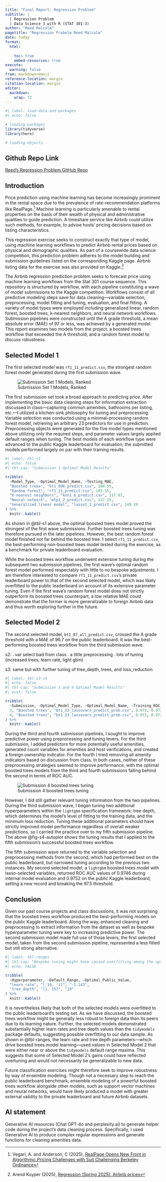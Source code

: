 ```yaml
---
title: "Final Report: Regression Problem"
subtitle: |
  | Regression Problem 
  | Data Science 3 with R (STAT 301-3)
author: "Reed Malcolm"
pagetitle: "Regression Probelm Reed Malcolm"
date: today
format:
  html:
    
    toc: true
    embed-resources: true
execute:
  warning: false
from: markdown+emoji 
reference-location: margin
citation-location: margin
editor: 
  markdown: 
    wrap: 72
---
```


```r
#| label: load-data-and-packages
#| echo: false

# loading packages
library(tidyverse)
library(here)

# loading objects

```


::: {.callout-tip icon="false"}
## Github Repo Link

[Reed's Regression Problem GitHub
Repo](https://github.com/stat301-3-2025-spring/reg-pred-prob-malcor21.git)
:::

## Introduction

Price prediction using machine learning has become increasingly prominent in the rental 
space due to the prevalence of rate-recommendation platforms like RealPage.[^1] 
Machine learning is particularly amenable to rental properties on the basis of 
their wealth of physical and administrative qualities to guide prediction. A 
timeshare service like Airbnb could utilize such methods, for example, to advise 
hosts’ pricing decisions based on listing characteristics. 

This regression exercise seeks to construct exactly that type of model, using machine learning workflows to predict Airbnb rental prices based on physical and demographic qualities. As part of a coursewide data science competition, this prediction problem adheres to the model building and submission guidelines listed on the corresponding Kaggle page. Airbnb listing data for the exercise was also provided on Kaggle.[^2] 

The Airbnb regression prediction problem seeks to forecast price using machine 
learning workflows from the Stat 301 course sequence. This repository is structured
by workflow, with each pipeline constituting a wave of model submissions to the Kaggle
competition. Workflows consist of all predictive modeling steps save for data cleaning---variable
selection, preprocessing, model fitting and tuning, evaluation, and final fitting.
A variety of model types were employed including generalized linear, random
forest, boosted trees, k-nearest neighbors, and neural network workflows. Submission
pipelines were constructed until the A grade threshold, a mean absolute error (MAE) of
97 or less, was achieved by a generated model. This report examines two models
from the project: a boosted trees workflow that exceeded the A threshold, and a random
forest model to discuss robustness.

[^1]: Vegari, A. and Anderson, C (2025), [RealPage Opens New Front in Algorithmic Pricing Challenges with Suit Challenging Berkeley Ordinance](https://www.pbwt.com/antitrust-update-blog/realpage-opens-new-front-in-algorithmic-pricing-challenges-with-suit-challenging-berkeley-ordinance)

[^2]: Arend Kuyper (2025), [Regression (Spring 2025): Airbnb prices](https://www.kaggle.com/competitions/regression-spring-2025-airbnb-prices/overview)


## Selected Model 1

The first selected model was `rf1_11_predict.csv`, the strongest random forest model generated
during the first submission wave.

![Submission Set 1 Models, Ranked](figures/s1_autoplot.jpg){#fig-s1-autoplot}

The first submission set took a broad approach to predicting price. After implementing
the basic data cleaning steps for information extraction discussed in class---capturing 
common amenities, bathrooms per listing, etc.---I utilized a kitchen-sink philosophy
for tuning and preprocessing. Variable selection was conducted using a minimal-processing
random forest model, retrieving an arbitrary 23 predictors for use in prediction.
Preprocessing objects were generated for the five model types mentioned above utilizing only
the required steps, and parameter values largely applied default ranges when tuning.
The best models of each workflow type were advanced to the public Kaggle leaderboard
for evaluation; the submitted models performed largely on par with their training
results.

```r
#| label: tbl-s1
#| echo: false
#| tbl-cap: "Submission 1 Optimal Model Results"

tribble(
  ~Model_Type, ~Optimal_Model_Name, ~Testing_MAE,
  "Boosted trees", "bt1_096_predict.csv", 104.55,
  "Random forest", "rf1_11_predict.csv", 105.55,
  "K-nearest neighbors", "knn1_6_predict.csv", 117.97,
  "Neural network", "mlp1_2_predict.csv", 137.25,
  "Generalized linear model", "lasso1_1_predict.csv", 149.39
) %>% 
  knitr::kable()
```


As shown in @tbl-s1 above, the optimal boosted trees model proved the strongest of the
first wave submissions. Further boosted trees tuning was therefore pursued in the
later pipelines. However, the best random forest model finished not far behind the
boosted tree. I select `rf1_11_predict.csv`, the best-performing non-boosted trees model tested
during the exercise, as a benchmark for private leaderboard evaluation.

While the boosted trees workflow underwent extensive tuning during the subsequent
two submission pipelines, the first wave's optimal random forest model performed respectably 
with little to no bespoke adjustments. I am therefore interested to compare `rf1_11_predict.csv`'s
private leaderboard power to that of the second selected model, which was likely 
overfitted to the public leaderboard on account of its extensive parameter tuning.
Even if the first wave's random forest model does not strictly outperform its boosted
trees counterpart, a low relative MAE could demonstrate that the former is more generalizable
to foreign Airbnb data and thus worth exploring further in the future.

## Selected Model 2

The second selected model, `bt1_07_all_predict.csv`, crossed the A grade threshold
with a MAE of 96.7 on the public leaderboard. It was the best-performing boosted
trees workflow from the third submission wave.


s2:
. var select bad from class
. a little preprocessing
. lots of tuning (increased trees, learn rate, light gbm)

s3: same but with further tuning of tree_depth, trees, and loss_reduction







```r
#| label: tbl-s3-s4
#| echo: false
#| tbl-cap: "Submission 3 and 4 Optimal Model Results"
#| eval: false

tribble(
  ~Submission, ~Optimal_Model_Type, ~Optimal_Model_Name, ~Training_ROC_AUC, ~Testing_ROC_AUC,
  3, "Boosted trees", "bt1_23_lassovars_predict_prob.csv", 0.973, 0.972,
  4, "Boosted trees", "bt1_23_lassovars_predict_prob.csv", 0.973, 0.972
) %>% 
  knitr::kable()
```

During the third and fourth submission pipelines, I sought to improve predictive power using preprocessing and tuning levers. For the third submission, I added predictors for more potentially useful amenities, generated count variables for amenities and host verifications, and created a foreign ownership indicator. For the fourth I tried removing all amenity indicators based on discussion from class. In both cases, neither of these preprocessing strategies seemed to improve performance, with the optimal boosted trees models from the third and fourth submissions falling behind the second in terms of ROC AUC.

![Submission 4 boosted trees tuning](figures/s4_bt_autoplot.jpg){#fig-s4-autoplot}

However, I did still gather relevant tuning information from the two pipelines. During the third submission wave, I began tuning two additional hyperparameters within the `lightgbm` specification framework: tree depth, which determines the model’s level of fitting to the training data, and the minimum loss reduction. Tuning these additional parameters should have strictly improved model performance regardless of overall weaker predictions, so I carried the practice over to my fifth submission pipeline. The above @fig-s4-autoplot shows the 
tuning results that I applied to the fifth submission's successful boosted trees workflow.

The fifth submission wave returned to the variable selection and preprocessing methods from the second, which had performed best on the public leaderboard, but narrowed tuning according to the previous two instances. My second selected model, a `lightgbm` boosted trees model with lasso-selected variables, returned ROC AUC values of 0.9746 during internal model evaluation and 0.9752 on the public Kaggle leaderboard, setting a new record and breaking the 97.5 threshold.

## Conclusion

Given our past course projects and class discussions, it was not surprising that the boosted trees workflow produced the best-performing models on the public Kaggle leaderboard. Along the way, enhanced cleaning and preprocessing to extract information from the dataset as well as bespoke hyperparameter tuning were key to increasing predictive power. The second submission model made full use of those levers; the first selected model, taken from the second submission pipeline, represented a less fitted but still strong alternative.

```r
#| label: tbl-ranges
#| tbl-cap: "Bespoke tuning might have caused overfitting among the optimal boosted trees models"
#| echo: FALSE

tribble(
  ~Hyperparameter, ~Default_Range, ~Optimal_Public_Value,
  "learn_rate", "[-10, -1]", "-1.143",
  "tree_depth", "[1, 15]", "19"
) %>% 
  knitr::kable()
```


It is nevertheless likely that both of the selected models were overfitted to the public leaderboard’s testing set. As we have discussed, the boosted trees workflow might be generally less robust to foreign data than its peers due to its learning nature. Further, the selected models demonstrated substantially higher learn rates and tree depth values than the `tidymodels` package defaults, suggesting possible overfitting to our data sample. 
As shown in @tbl-ranges, the learn rate and tree depth parameters---which drive
boosted trees model learning---used values in Selected Model 2 that were either near or above
the `tidymodels` default range maxima. This suggests that some of Selected Model 2's
gains could have reflected overtuning and would not necessarily be generalizable
to new data.

Future classification exercises might therefore seek to improve robustness by way of ensemble modeling. Though not a necessary step to reach the public leaderboard benchmark, ensemble modeling of a powerful boosted trees workflow alongside other models, 
such as support vector machines and neural networks, would have likely produced a model with greater
external validity to the private leaderboard and future Airbnb datasets.

## AI statement

Generative AI resources (Chat GPT-4o and perplexity.ai) to generate helper code 
during the project’s data cleaning process. Specifically, I used Generative AI to produce
complex regular expressions and generate functions for cleaning amenities data. 
